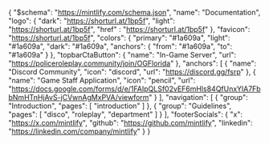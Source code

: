 {
  "$schema": "https://mintlify.com/schema.json",
  "name": "Documentation",
  "logo": {
    "dark": "https://shorturl.at/1bp5f",
    "light": "https://shorturl.at/1bp5f",
    "href" : "https://shorturl.at/1bp5f"
  },
  "favicon": "https://shorturl.at/1bp5f",
  "colors": {
    "primary": "#1a609a",
    "light": "#1a609a",
    "dark": "#1a609a",
    "anchors": {
      "from": "#1a609a",
      "to": "#1a609a"
    }
  },
  "topbarCtaButton": {
    "name": "In-Game Server",
    "url": "https://policeroleplay.community/join/OGFlorida"
  },
  "anchors": [
    {
      "name": "Discord Community",
      "icon": "discord",
      "url": "https://discord.gg/fsrp"
    },
    {
      "name": "Game Staff Application",
      "icon": "pencil",
      "url": "https://docs.google.com/forms/d/e/1FAIpQLSf02vEF6mHls84QfUnxYlA7FbbNmHTnHjAvS-jCVwnAgMxPVA/viewform"
    }
  ],
  "navigation": [
    {
      "group": "Introduction",
      "pages": [
        "introduction"
      ]
    },
    {
      "group": "Guidelines",
      "pages": [
        "disco",
        "roleplay",
        "department"
      ]
    }
  ],
  "footerSocials": {
    "x": "https://x.com/mintlify",
    "github": "https://github.com/mintlify",
    "linkedin": "https://linkedin.com/company/mintlify"
  }
}
